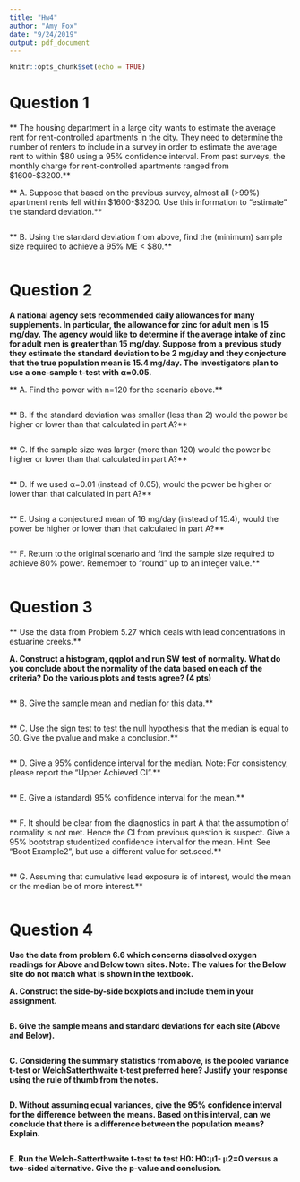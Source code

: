 ```yaml
---
title: "Hw4"
author: "Amy Fox"
date: "9/24/2019"
output: pdf_document
---
```


```r
knitr::opts_chunk$set(echo = TRUE)
```

# Question 1
** The housing department in a large city wants to estimate the average rent for rent-controlled apartments in the city. They need to determine the number of renters to include in a survey in order to estimate the average rent to within $80 using a 95% confidence interval. From past surveys, the monthly charge for rent-controlled apartments ranged from $1600-$3200.**

** A. Suppose that based on the previous survey, almost all (>99%) apartment rents fell within $1600-$3200. Use this information to “estimate” the standard deviation.** 
```r

```

** B. Using the standard deviation from above, find the (minimum) sample size required to achieve a 95% ME < $80.** 
```r

```

# Question 2

**A national agency sets recommended daily allowances for many supplements. In particular, the allowance for zinc for adult men is 15 mg/day. The agency would like to determine if the average intake of zinc for adult men is greater than 15 mg/day. Suppose from a previous study they estimate the standard deviation to be 2 mg/day and they conjecture that the true population mean is 15.4 mg/day. The investigators plan to use a one-sample t-test with α=0.05.**

** A. Find the power with n=120 for the scenario above.**
```r

```

** B. If the standard deviation was smaller (less than 2) would the power be higher or lower than that calculated in part A?**
```r

```

** C. If the sample size was larger (more than 120) would the power be higher or lower than that calculated in part A?**
```r

```

** D. If we used α=0.01 (instead of 0.05), would the power be higher or lower than that calculated in part A?**
```r

```

** E. Using a conjectured mean of 16 mg/day (instead of 15.4), would the power be higher or lower than that calculated in part A?**
```r

```

** F. Return to the original scenario and find the sample size required to achieve 80% power. Remember to “round” up to an integer value.**
```r

```


# Question 3

** Use the data from Problem 5.27 which deals with lead concentrations in estuarine creeks.**

**A. Construct a histogram, qqplot and run SW test of normality. What do you conclude about the normality of the data based on each of the criteria? Do the various plots and tests agree? (4 pts)**
```r

```

** B. Give the sample mean and median for this data.**
```r

```

** C. Use the sign test to test the null hypothesis that the median is equal to 30. Give the pvalue and make a conclusion.**
```r

```

** D. Give a 95% confidence interval for the median. Note: For consistency, please report the “Upper Achieved CI”.**
```r

```

** E. Give a (standard) 95% confidence interval for the mean.**
```r

```

** F. It should be clear from the diagnostics in part A that the assumption of normality is not met. Hence the CI from previous question is suspect. Give a 95% bootstrap studentized confidence interval for the mean. Hint: See “Boot Example2”, but use a different value for set.seed.**
```r

```

** G. Assuming that cumulative lead exposure is of interest, would the mean or the median be of more interest.**
```r

```


# Question 4

**Use the data from problem 6.6 which concerns dissolved oxygen readings for Above and Below town sites. Note: The values for the Below site do not match what is shown in the textbook.**

**A. Construct the side-by-side boxplots and include them in your assignment.**
```r

```

**B. Give the sample means and standard deviations for each site (Above and Below).**
```r

```

**C. Considering the summary statistics from above, is the pooled variance t-test or WelchSatterthwaite t-test preferred here? Justify your response using the rule of thumb from the notes.**
```r

```

**D. Without assuming equal variances, give the 95% confidence interval for the difference between the means. Based on this interval, can we conclude that there is a difference between the population means? Explain.**
```r

```

**E. Run the Welch-Satterthwaite t-test to test H0: H0:µ1- µ2=0 versus a two-sided alternative. Give the p-value and conclusion.**
```r

```

